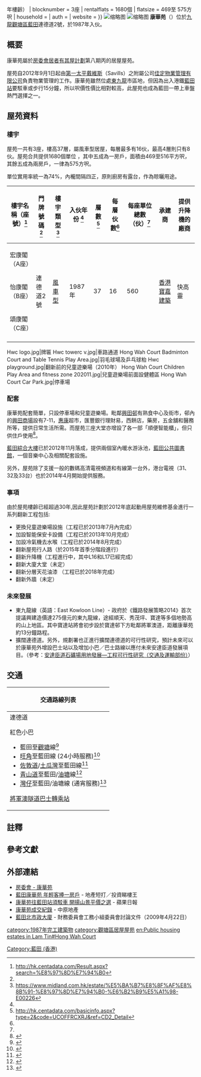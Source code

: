 {{not|康華}}
{{HKPublicHousing
| housename = 康華苑
| authority =
| photo = Hong Wah Court 201608.jpg
| phototitle = 康華苑 （2016年）
| district = 觀塘區
| type = 居者有其屋
| year = 1987年（{{#expr:{{Currentyear}} - 1987}}年樓齡）
| blocknumber = 3座
| rentalflats = 1680個
| flatsize = 469至 575方呎
| household = 
| auth = 
| website = 
}}
[[File:Hong_Wah_Court_Garden_area_view_202011.jpg|缩略图]]
[[File:Hong_Wah_Court_Stairs_202011.jpg|缩略图]]
'''康華苑'''（{{lang-en|'''Hong Wah Court'''}}）位於[[九龍|九龍]][[觀塘區|觀塘區]][[藍田_(香港)|藍田]]連德道2號，於1987年入伙。

== 概要 ==
康華苑屬於[[房委會|房委會]][[居者有其屋計劃|居者有其屋計劃]]第八期丙的居屋屋苑。

屋苑自2012年9月1日起由[[第一太平戴維斯|第一太平戴維斯]]（Savills）之附屬公司[[佳定物業管理有限公司|佳定物業管理有限公司]]負責物業管理的工作。康華苑雖然位處[[東九龍|東九龍]]市區地，但因為出入港鐵[[藍田站_(香港)|藍田站]]要駁車或步行15分鐘，所以呎價性價比相對較高，此屋苑也成為藍田一帶上車盤熱門選擇之一。

==屋苑資料==
===樓宇===
屋苑一共有3座，樓高37層，屬風車型居屋，每層最多有16伙，最高4層則只有8伙。屋苑合共提供1680個單位 ，其中五成為一房戶，面積由469至516平方呎，其餘五成為兩房戶，一律為575方呎。

單位實用率統一為74%，內櫳間隔四正，原則廚房有露台，作為晾曬用途。

{| class="wikitable" style="text-align:center;"
! 樓宇名稱（座號）<ref name="#1">http://hk.centadata.com/Result.aspx?search=%E8%97%8D%E7%94%B0</ref> !! 門牌號碼 <ref name="#1"/> !! 樓宇類型 <ref name="#2">https://www.midland.com.hk/estate/%E5%BA%B7%E8%8F%AF%E8%8B%91-%E8%97%8D%E7%94%B0-%E6%B2%B9%E5%A1%98-E00226</ref> !! 入伙年份 <ref name="#2"/> !! 層數 <ref name=":0">http://hk.centadata.com/basicinfo.aspx?type=2&code=UCOFFRCXRJ&ref=CD2_Detail</ref>
!每層伙數<ref name=":0" />
!每座單位總數（伙）<ref name=":0" />
!承建商
!提供升降機的廠商
|-
| 宏康閣（A座）|| rowspan="3" | 連德道2號 || rowspan="3" |[[風車型大廈|風車型]]|| rowspan="3" | 1987年 || rowspan="3" | 37
| rowspan="3" |16
| rowspan="3" |560
| rowspan="3" |[[布依格|香港寶嘉建築]]
| rowspan="3" |快高靈
|-
| 怡康閣（B座）
|-
| 頌康閣（C座）
|-
|}
<gallery>
Hwc logo.jpg|牌匾
Hwc towerc v.jpg|車路通道
Hong Wah Court Badminton Court and Table Tennis Play Area.jpg|羽毛球場及乒乓球枱
Hwc playground.jpg|翻新前的兒童遊樂場（2010年）
Hong Wah Court Children Play Area and fitness zone 202011.jpg|兒童遊樂場前面設健體區
Hong Wah Court Car Park.jpg|停車場
</gallery>

===配套===
康華苑配套簡單，只設停車場和兒童遊樂場。毗鄰[[興田邨|興田邨]]有熟食中心及街市，邨內的[[興田商場|興田商場]]設有7-11，[[惠康|惠康]]超市，匯豐銀行理財易，西餅店，藥房，五金舖和醫務所等，提供日常生活所需。而屋苑三座大堂亦增設了各一部「順便智能櫃」，但只供住戶使用<ref>{{Cite web|title=順便智能櫃地址|url=https://htm.sf-express.com/hk/tc/dynamic_function/S.F.Network/EF-Locker/|accessdate=2021-03-20|author=順豐速運|archive-date=2021-01-18|archive-url=https://web.archive.org/web/20210118152214/https://htm.sf-express.com/hk/tc/dynamic_function/S.F.Network/EF-Locker/|dead-url=no}}</ref>。

[[藍田綜合大樓|藍田綜合大樓]]已於2012年11月落成，提供兩個室內暖水游泳池，[[藍田公共圖書館|藍田公共圖書館]]，一個音樂中心及相關配套設施。

另外，屋苑除了支援一般的數碼高清電視頻道和有線第一台外，港台電視（31、32及33台）也於2014年4月開始提供服務。

===事項===
由於屋苑樓齡已經超過30年,因此屋苑計劃於2012年底起動用屋苑維修基金進行一系列翻新工程包括:

* 更換兒童遊樂場設施（工程已於2013年7月內完成）
* 加設智能保安卡設備（工程已於2013年10月完成）
* 加設冷氣機去水喉（工程已於2014年8月完成）
* 翻新屋苑行人路（於2015年首季分階段進行）
* 翻新升降機（工程進行中，其中L16和L17已經完成）
* 翻新大廈大堂（未定）
* 翻新分層天花油漆 （工程已於2018年完成）
* 翻新外牆（未定）

===未來發展===
* 東九龍線（英語：East Kowloon Line）- 政府於《鐵路發展策略2014》首次提議興建造價達275億元的東九龍線，途經順天、秀茂坪、寶達等多個地勢高的山上地區。其中寶達站將會初步設於寶達邨下方毗鄰將軍澳道，距離康華苑約13分鐘路程。
* 擴闊連德道。另外，規劃署也正進行擴闊連德道的可行性研究，預計未來可以於康華苑外增設巴士站以及增加小巴／巴士路線以應付未來安達臣道發展項目。（參考：[https://web.archive.org/web/20140421082123/http://www.districtcouncils.gov.hk/kt/doc/common/committee_meetings_doc/TTC/TTC_38.2013.pdf 安達臣道石礦場用地發展—工程可行性研究（交通及運輸部份）]）

==交通==
{| class="mw-collapsible mw-collapsed wikitable" 
! 交通路線列表
|-
| 
;連德道
{{九龍新界巴士簡單列表|14D|16|16M|16X|93M|214|N214|N216}}
{{過海隧道巴士簡單列表|613}}
{{大嶼山巴士簡單列表|A26|A26P|E22P|N26}}
{{九龍專線小巴簡單列表|60|63|76A|76B|87}}
{{新界專線小巴簡單列表|17}}
;紅色小巴
*藍田至[[觀塘|觀塘]]線<ref>{{Cite web |url=http://www.16seats.net/chi/rmb/r_k60.html |title=觀塘市中心－藍田 |access-date=2016-08-12 |archive-url=https://web.archive.org/web/20170111065106/http://www.16seats.net/chi/rmb/r_k60.html |archive-date=2017-01-11 |dead-url=yes }}</ref>
*[[旺角|旺角]]至藍田線 (24小時服務)<ref>{{Cite web |url=http://www.16seats.net/chi/rmb/r_k16.html |title=旺角花園街－藍田 |accessdate=2016-08-12 |archive-date=2018-08-25 |archive-url=https://web.archive.org/web/20180825131859/http://www.16seats.net/chi/rmb/r_k16.html |dead-url=yes }}</ref>
*[[佐敦道|佐敦道]]/[[土瓜灣|土瓜灣]]至藍田線<ref>{{Cite web |url=http://www.16seats.net/chi/rmb/r_k55.html |title=佐敦道寧波街－藍田 |accessdate=2016-08-12 |archive-date=2018-08-03 |archive-url=https://web.archive.org/web/20180803115549/http://www.16seats.net/chi/rmb/r_k55.html |dead-url=yes }}</ref>
*[[青山道|青山道]]至藍田/[[油塘|油塘]]線<ref>{{Cite web |url=http://www.16seats.net/chi/rmb/r_k38.html |title=青山道香港紗廠－藍田及油塘 |accessdate=2016-08-12 |archive-date=2017-05-06 |archive-url=https://web.archive.org/web/20170506144403/http://www.16seats.net/chi/rmb/r_k38.html |dead-url=no }}</ref>
*[[灣仔|灣仔]]至藍田/油塘線 (通宵服務)<ref>{{Cite web |url=http://www.16seats.net/chi/rmb/r_kh63.html |title=灣仔－藍田及油塘 |accessdate=2016-08-12 |archive-date=2016-09-20 |archive-url=https://web.archive.org/web/20160920212806/http://www.16seats.net/chi/rmb/r_kh63.html |dead-url=no }}</ref>
;[[將軍澳隧道巴士轉乘站|將軍澳隧道巴士轉乘站]]
{{九龍新界巴士簡單列表|98|98B|98D|98P_sm|98S|296A|296C|296D|296P|297|297P|796C|796E|796P|796R|796S|796X|797|798|798A|798B|N796}}
{{過海隧道巴士簡單列表|690|690P|694}}
{{大嶼山巴士簡單列表|A29|E22A|E22S|N29|NA29}}
|}

== 註釋 ==
{{NoteFoot}}
== 參考文獻 ==
{{Reflist}}

==外部連結==
{{Commonscat|Hong Wah Court}}
*[http://www.housingauthority.gov.hk/b5/interactivemap/court/0,,3-347-13_5671,00.html 房委會 - 康華苑] {{Wayback|url=http://www.housingauthority.gov.hk/b5/interactivemap/court/0,,3-347-13_5671,00.html |date=20111117083101 }}
*[http://hk.realestate.yahoo.com/100620/299/3u2lf.html 藍田康華苑 年輕客捧一房戶]{{dead link|date=2018年2月|bot=InternetArchiveBot|fix-attempted=yes}} - 地產短打／投資睇樓王
*[http://hk.apple.nextmedia.com/template/apple/art_main.php?iss_id=20101008&sec_id=15307&subsec_id=15329&art_id=14531720 康華苑往藍田站須駁車 開揚山景平價之選] {{Wayback|url=http://hk.apple.nextmedia.com/template/apple/art_main.php?iss_id=20101008&sec_id=15307&subsec_id=15329&art_id=14531720 |date=20101110201100 }} - 蘋果日報 
*[http://www.centadata.com/ptest.aspx?type=2&code=UCOFFRCXRJ&info=tr&page=0 康華苑成交紀錄] - 中原地產
*[http://www.legco.gov.hk/yr08-09/chinese/fc/pwsc/papers/p09-14c.pdf  藍田北市政大廈] {{Wayback|url=http://www.legco.gov.hk/yr08-09/chinese/fc/pwsc/papers/p09-14c.pdf |date=20201207052057 }} - 財務委員會工務小組委員會討論文件（2009年4月22日）

{{觀塘區居屋屋苑}}
{{DEFAULTSORT:Hong Wah Court}}
[[Category:藍田_(香港)|Category:藍田 (香港)]]
[[category:1987年完工建築物|category:1987年完工建築物]]
[[category:觀塘區居屋屋苑|category:觀塘區居屋屋苑]]
[[en:Public_housing_estates_in_Lam_Tin#Hong_Wah_Court|en:Public housing estates in Lam Tin#Hong Wah Court]]
